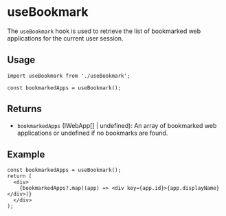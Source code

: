 
<Meta title="Hooks/useBookmark" />

# useBookmark

The `useBookmark` hook is used to retrieve the list of bookmarked web applications for the current user session.

## Usage

```tsx
import useBookmark from './useBookmark';

const bookmarkedApps = useBookmark();
```

## Returns

- `bookmarkedApps` (IWebApp[] | undefined): An array of bookmarked web applications or undefined if no bookmarks are found.

## Example

```tsx
const bookmarkedApps = useBookmark();
return (
  <div>
    {bookmarkedApps?.map((app) => <div key={app.id}>{app.displayName}</div>)}
  </div>
);
```
